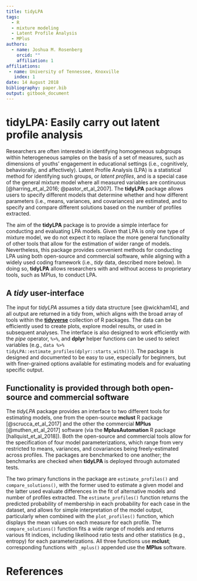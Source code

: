 ```yaml
---
title: tidyLPA
tags:
  - R
  - mixture modeling
  - Latent Profile Analysis
  - MPlus
authors:
  - name: Joshua M. Rosenberg
    orcid: ""
    affiliation: 1
affiliations:
 - name: University of Tennessee, Knoxville
   index: 1
date: 14 August 2018
bibliography: paper.bib
output: gitbook_document
---
```


# tidyLPA: Easily carry out latent profile analysis

Researchers are often interested in identifying homogeneous subgroups
within heterogeneous samples on the basis of a set of measures, such as
dimensions of youths' engagement in educational settings (i.e., cognitively,
behaviorally, and affectively). Latent Profile Analysis (LPA) is a
statistical method for identifying such groups, or *latent profiles*, and is a
special case of the general mixture model where all measured variables are
continuous [@harring_et_al_2016; @pastor_et_al_2007]. The **tidyLPA**
package allows users to specify different models that determine
whether and how different parameters (i.e., means, variances, and covariances)
are estimated, and to specify and compare different solutions based on the
number of profiles extracted.

The aim of the **tidyLPA** package is to provide a simple interface for
conducting and evaluating LPA models. Given that LPA is only one type of 
mixture model, we do not expect it to replace the more general functionality of
other tools that allow for the estimation of wider range of models.
Nevertheless, this package provides convenient methods for conducting LPA using
both open-source and commercial software, while aligning with a widely used
coding framework (i.e., *tidy* data, described more below). In doing so,
**tidyLPA** allows researchers with and without access to proprietary tools,
such as MPlus, to conduct LPA.

## A *tidy* user-interface 

The input for *tidyLPA* assumes a tidy data structure [see @wickham14], and
all output are returned in a tidy from, which aligns with the broad 
array of tools within the [**tidyverse**](https://www.tidyverse.org/) 
collection of R packages. The data can be efficiently used to create
plots, explore model results, or used in subsequent analyses. The interface
is also designed to work efficiently with the *pipe* operator, `%>%`, and
**dplyr** helper functions can be used to select variables (e.g., 
`data %>% tidyLPA::estimate_profiles(dplyr::starts_with())`). <!-- Did you know this? :) -->
The package is designed and documented to be easy to use, especially for
beginners, but with finer-grained options available for estimating models
and for evaluating specific output.

## Functionality is provided through both open-source and commercial software

The *tidyLPA* package provides an interface to two different tools for
estimating models, one from the open-source **mclust** R package 
[@scrucca_et_al_2017] and the other the commercial **MPlus** [@muthen_et_al_2017] software (via the **MplusAutomation** R package [hallquist_et_al_2018]). Both the open-source and commercial tools allow for the specification of four model parameterizations, which range from very restricted to means, variances, and covariances being freely-estimated across profiles. The packages are benchmarked to one another; the benchmarks are checked when **tidyLPA** is deployed through automated tests.

The two primary functions in the package are `estimate_profiles()` and
`compare_solutions()`, with the former used to estimate a given model and the
latter used evaluate differences in the fit of alternative models and number of
profiles extracted. The `estimate_profiles()` function returns the predicted
probability of membership in each probability for each case in the dataset, and
allows for simple interpretation of the model output, particularly when 
combined with the `plot_profiles()` function, which displays the mean values on
each measure for each profile. <!-- Right? -->
The `compare_solutions()` function fits a wide range of models and returns
various fit indices, including likelihood ratio tests and other statistics 
(e.g., entropy) for each parameterizations. All three functions use **mclust**;
corresponding functions with `_mplus()` appended use the **MPlus** software.

# References

